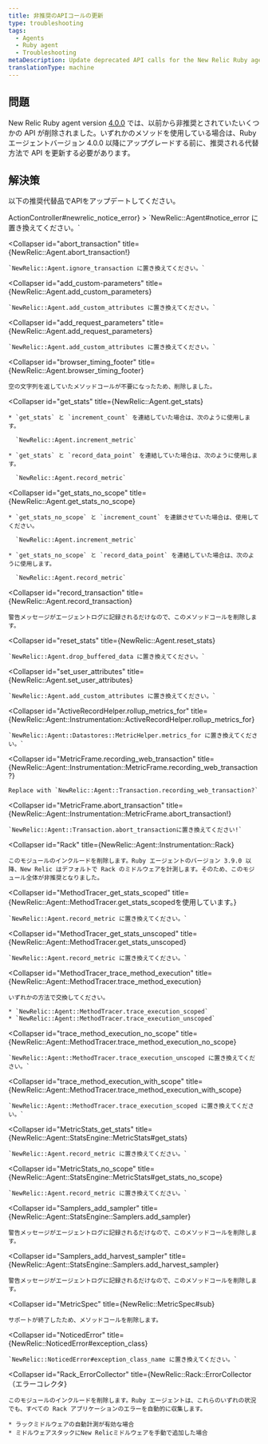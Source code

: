 ```yaml
---
title: 非推奨のAPIコールの更新
type: troubleshooting
tags:
  - Agents
  - Ruby agent
  - Troubleshooting
metaDescription: Update deprecated API calls for the New Relic Ruby agent.
translationType: machine
---
```


## 問題

New Relic Ruby agent version [4.0.0](/docs/releases/ruby) では、以前から非推奨とされていたいくつかの API が削除されました。いずれかのメソッドを使用している場合は、Ruby エージェントバージョン 4.0.0 以降にアップグレードする前に、推奨される代替方法で API を更新する必要があります。

## 解決策

以下の推奨代替品でAPIをアップデートしてください。

<CollapserGroup>
  <Collapser
    id="newrelic_notice_error"
    title={<InlineCode>ActionController#newrelic_notice_error</InlineCode>}
  >
    `NewRelic::Agent#notice_error に置き換えてください。`
  </Collapser>

  <Collapser
    id="abort_transaction"
    title={<InlineCode>NewRelic::Agent.abort_transaction!</InlineCode>}
  >
    `NewRelic::Agent.ignore_transaction に置き換えてください。`
  </Collapser>

  <Collapser
    id="add_custom-parameters"
    title={<InlineCode>NewRelic::Agent.add_custom_parameters</InlineCode>}
  >
    `NewRelic::Agent.add_custom_attributes に置き換えてください。`
  </Collapser>

  <Collapser
    id="add_request_parameters"
    title={<InlineCode>NewRelic::Agent.add_request_parameters</InlineCode>}
  >
    `NewRelic::Agent.add_custom_attributes に置き換えてください。`
  </Collapser>

  <Collapser
    id="browser_timing_footer"
    title={<InlineCode>NewRelic::Agent.browser_timing_footer</InlineCode>}
  >
    空の文字列を返していたメソッドコールが不要になったため、削除しました。
  </Collapser>

  <Collapser
    id="get_stats"
    title={<InlineCode>NewRelic::Agent.get_stats</InlineCode>}
  >
    * `get_stats` と `increment_count` を連結していた場合は、次のように使用します。

      `NewRelic::Agent.increment_metric`

    * `get_stats` と `record_data_point` を連結していた場合は、次のように使用します。

      `NewRelic::Agent.record_metric`
  </Collapser>

  <Collapser
    id="get_stats_no_scope"
    title={<InlineCode>NewRelic::Agent.get_stats_no_scope</InlineCode>}
  >
    * `get_stats_no_scope` と `increment_count` を連鎖させていた場合は、使用してください。

      `NewRelic::Agent.increment_metric`

    * `get_stats_no_scope` と `record_data_point` を連結していた場合は、次のように使用します。

      `NewRelic::Agent.record_metric`
  </Collapser>

  <Collapser
    id="record_transaction"
    title={<InlineCode>NewRelic::Agent.record_transaction</InlineCode>}
  >
    警告メッセージがエージェントログに記録されるだけなので、このメソッドコールを削除します。
  </Collapser>

  <Collapser
    id="reset_stats"
    title={<InlineCode>NewRelic::Agent.reset_stats</InlineCode>}
  >
    `NewRelic::Agent.drop_buffered_data に置き換えてください。`
  </Collapser>

  <Collapser
    id="set_user_attributes"
    title={<InlineCode>NewRelic::Agent.set_user_attributes</InlineCode>}
  >
    `NewRelic::Agent.add_custom_attributes に置き換えてください。`
  </Collapser>

  <Collapser
    id="ActiveRecordHelper.rollup_metrics_for"
    title={<InlineCode>NewRelic::Agent::Instrumentation::ActiveRecordHelper.rollup_metrics_for</InlineCode>}
  >
    `NewRelic::Agent::Datastores::MetricHelper.metrics_for に置き換えてください。`
  </Collapser>

  <Collapser
    id="MetricFrame.recording_web_transaction"
    title={<InlineCode>NewRelic::Agent::Instrumentation::MetricFrame.recording_web_transaction?</InlineCode>}
  >
    Replace with `NewRelic::Agent::Transaction.recording_web_transaction?`
  </Collapser>

  <Collapser
    id="MetricFrame.abort_transaction"
    title={<InlineCode>NewRelic::Agent::Instrumentation::MetricFrame.abort_transaction!</InlineCode>}
  >
    `NewRelic::Agent::Transaction.abort_transactionに置き換えてください!`
  </Collapser>

  <Collapser
    id="Rack"
    title={<InlineCode>NewRelic::Agent::Instrumentation::Rack</InlineCode>}
  >
    このモジュールのインクルードを削除します。Ruby エージェントのバージョン 3.9.0 以降、New Relic はデフォルトで Rack のミドルウェアを計測します。そのため、このモジュール全体が非推奨となりました。
  </Collapser>

  <Collapser
    id="MethodTracer_get_stats_scoped"
    title={<InlineCode>NewRelic::Agent::MethodTracer.get_stats_scopedを使用しています。</InlineCode>}
  >
    `NewRelic::Agent.record_metric に置き換えてください。`
  </Collapser>

  <Collapser
    id="MethodTracer_get_stats_unscoped"
    title={<InlineCode>NewRelic::Agent::MethodTracer.get_stats_unscoped</InlineCode>}
  >
    `NewRelic::Agent.record_metric に置き換えてください。`
  </Collapser>

  <Collapser
    id="MethodTracer_trace_method_execution"
    title={<InlineCode>NewRelic::Agent::MethodTracer.trace_method_execution</InlineCode>}
  >
    いずれかの方法で交換してください。

    * `NewRelic::Agent::MethodTracer.trace_execution_scoped`
    * `NewRelic::Agent::MethodTracer.trace_execution_unscoped`
  </Collapser>

  <Collapser
    id="trace_method_execution_no_scope"
    title={<InlineCode>NewRelic::Agent::MethodTracer.trace_method_execution_no_scope</InlineCode>}
  >
    `NewRelic::Agent::MethodTracer.trace_execution_unscoped に置き換えてください。`
  </Collapser>

  <Collapser
    id="trace_method_execution_with_scope"
    title={<InlineCode>NewRelic::Agent::MethodTracer.trace_method_execution_with_scope</InlineCode>}
  >
    `NewRelic::Agent::MethodTracer.trace_execution_scoped に置き換えてください。`
  </Collapser>

  <Collapser
    id="MetricStats_get_stats"
    title={<InlineCode>NewRelic::Agent::StatsEngine::MetricStats#get_stats</InlineCode>}
  >
    `NewRelic::Agent.record_metric に置き換えてください。`
  </Collapser>

  <Collapser
    id="MetricStats_no_scope"
    title={<InlineCode>NewRelic::Agent::StatsEngine::MetricStats#get_stats_no_scope</InlineCode>}
  >
    `NewRelic::Agent.record_metric に置き換えてください。`
  </Collapser>

  <Collapser
    id="Samplers_add_sampler"
    title={<InlineCode>NewRelic::Agent::StatsEngine::Samplers.add_sampler</InlineCode>}
  >
    警告メッセージがエージェントログに記録されるだけなので、このメソッドコールを削除します。
  </Collapser>

  <Collapser
    id="Samplers_add_harvest_sampler"
    title={<InlineCode>NewRelic::Agent::StatsEngine::Samplers.add_harvest_sampler</InlineCode>}
  >
    警告メッセージがエージェントログに記録されるだけなので、このメソッドコールを削除します。
  </Collapser>

  <Collapser
    id="MetricSpec"
    title={<InlineCode>NewRelic::MetricSpec#sub</InlineCode>}
  >
    サポートが終了したため、メソッドコールを削除します。
  </Collapser>

  <Collapser
    id="NoticedError"
    title={<InlineCode>NewRelic::NoticedError#exception_class</InlineCode>}
  >
    `NewRelic::NoticedError#exception_class_name に置き換えてください。`
  </Collapser>

  <Collapser
    id="Rack_ErrorCollector"
    title={<InlineCode>NewRelic::Rack::ErrorCollector（エラーコレクタ</InlineCode>}
  >
    このモジュールのインクルードを削除します。Ruby エージェントは、これらのいずれの状況でも、すべての Rack アプリケーションのエラーを自動的に収集します。

    * ラックミドルウェアの自動計測が有効な場合
    * ミドルウェアスタックにNew Relicミドルウェアを手動で追加した場合
  </Collapser>
</CollapserGroup>

